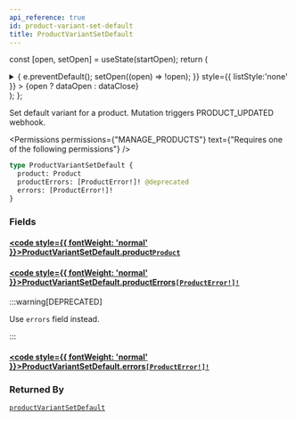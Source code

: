 ```yaml
---
api_reference: true
id: product-variant-set-default
title: ProductVariantSetDefault
---
```






const [open, setOpen] = useState(startOpen);
return (
<details {...(open ? { open: true } : {})} className="details" style={{ border:'none', boxShadow:'none', background:'var(--ifm-background-color)' }}>
<summary
onClick={(e) => {
e.preventDefault();
setOpen((open) => !open);
}}
style={{ listStyle:'none' }} >
{open ? dataOpen : dataClose}
</summary>
{open && children}
</details>
);
};

Set default variant for a product. Mutation triggers PRODUCT_UPDATED webhook.


<Permissions permissions={"MANAGE_PRODUCTS"} text={"Requires one of the following permissions"} />


```graphql
type ProductVariantSetDefault {
  product: Product
  productErrors: [ProductError!]! @deprecated
  errors: [ProductError!]!
}
```

### Fields

#### [<code style={{ fontWeight: 'normal' }}>ProductVariantSetDefault.<b>product</b></code>](#)<Bullet />[`Product`](../../../api-reference/products/objects/product.mdx) <Badge class="badge badge--secondary" text="object"/> <Badge class="badge badge--secondary" text="products"/>

#### [<code style={{ fontWeight: 'normal' }}>ProductVariantSetDefault.<b>productErrors</b></code>](#)<Bullet />[`[ProductError!]!`](../../../api-reference/products/objects/product-error.mdx) <Badge class="badge badge--deprecated badge--secondary" text="deprecated"/> <Badge class="badge badge--secondary" text="non-null"/> <Badge class="badge badge--secondary" text="object"/> <Badge class="badge badge--secondary" text="products"/>

:::warning[DEPRECATED]

Use `errors` field instead.

:::

#### [<code style={{ fontWeight: 'normal' }}>ProductVariantSetDefault.<b>errors</b></code>](#)<Bullet />[`[ProductError!]!`](../../../api-reference/products/objects/product-error.mdx) <Badge class="badge badge--secondary" text="non-null"/> <Badge class="badge badge--secondary" text="object"/> <Badge class="badge badge--secondary" text="products"/>

### Returned By

[`productVariantSetDefault`](../../../api-reference/products/mutations/product-variant-set-default.mdx) <Badge class="badge badge--secondary" text="mutation"/>

